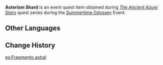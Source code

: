 {{Item Infobox
|id           = 101801; 101802; 101803; 101804; 101805; 101806; 101807; 101808; 101834
|image        = <gallery>
Item Asterism Shard 1.png|Type 1
Item Asterism Shard 2.png|Type 2
Item Asterism Shard 3.png|Type 3
Item Asterism Shard 4.png|Type 4
Item Asterism Shard 5.png|Type 5
Item Asterism Shard 6.png|Type 6
Item Asterism Shard 7.png|Type 7
Item Asterism Shard 8.png|Type 8
Item Asterism Shard 9.png|Type 9
</gallery>
|type         = Quest Items
|group        = Event Items
|description  = A mysterious shard engraved with a pattern of stars. It seems to be the key to solving a certain mechanism puzzle somewhere.
|source1      = [[The Ancient Azure Stars]]
|event        = Summertime Odyssey
}}
'''Asterism Shard''' is an event quest item obtained during ''[[The Ancient Azure Stars]]'' quest series during the [[Summertime Odyssey]] Event.

==Other Languages==
{{Other Languages
|default_hidden = 1
|en      = Asterism Shard
|zhs     = 星象碎片
|zhs_rm  = Xīngxiàng Suìpiàn
|zht     = 星象碎片
|zht_rm  = Xīngxiàng Suìpiàn
|ja      = 星象の欠片
|ja_rm   = Seizou no Kakera{{Assumed}}
|ko      = 별자리 파편
|ko_rm   = Byeoljari Papyeon
|es      = Fragmento astral
|fr      = Fragment astral
|ru      = Фрагмент астеризмов
|th      = ชิ้นส่วนทางโหราศาสตร์
|th_rm   = 
|vi      = Mảnh Tinh Tượng
|de      = Sternbildsplitter
|id      = Pecahan Asterisme
|pt      = Fragmento Estelar
}}

==Change History==
{{Change History|2.8}}

[[es:Fragmento astral]]